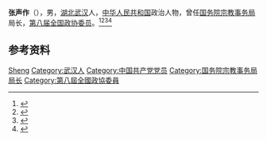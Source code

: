 '''张声作'''（{{bd|1932年|}}），男，[[湖北|湖北]][[武汉|武汉]]人，[[中华人民共和国|中华人民共和国]]政治人物，曾任[[国务院宗教事务局|国务院宗教事务局]]局长，[[第八届全国政协委员|第八届全国政协委员]]。<ref>{{Cite book|title=历届全国政协委员人名辞典|author=|publisher=中国国际广播出版社|year=1996|isbn=9787507813746|location=北京|pages=286}}</ref><ref>{{Cite book|title=中华人民共和国职官志|author=何虎生, 李耀东, 向常福主编|publisher=中国社会出版社|year=2003|isbn=9787800883934|location=北京|pages=}}</ref><ref>{{Cite book|title=中国共产党人名大辞典|author=盛平主编|publisher=中国国际广播出版社|year=1991|isbn=|location=北京|pages=}}</ref><ref>{{cite book|title=中囯人名大辞典·现任党政军领导人物卷|author=廖盖隆等编|year=1990|publisher=上海辞书出版社|location=上海|page=}}</ref>

== 参考资料 ==
{{reflist}}

{{Authority control}}
{{DEFAULTSORT:Zhang张}}
[[Category:张姓|Sheng]]
[[Category:武汉人|Category:武汉人]]
[[Category:中国共产党党员|Category:中国共产党党员]]
[[Category:国务院宗教事务局局长|Category:国务院宗教事务局局长]]
[[Category:第八屆全國政協委員|Category:第八屆全國政協委員]]

{{中国人物小作品}}